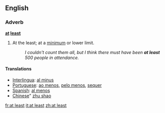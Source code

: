 ==English==
===Adverb===
'''[[at]] [[least]]'''
# At the least; at a [[minimum]] or lower limit.
#:''I couldn't count them all, but I think there must have been '''at least''' 500 people in attendance.''

====Translations====
*[[Interlingua]]: [[al minus]]
*[[Portuguese]]: [[ao menos]], [[pelo menos]], [[sequer]]
*[[Spanish]]: [[al menos]]
*[[Chinese]]" [[zhu shao]]

[[fr:at least]]
[[it:at least]]
[[zh:at least]]